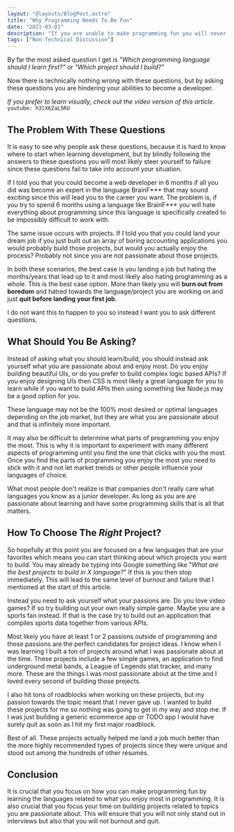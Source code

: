 ```yaml
---
layout: "@layouts/BlogPost.astro"
title: "Why Programming Needs To Be Fun"
date: "2021-03-01"
description: "If you are unable to make programming fun you will never be able to become a programmer."
tags: ["Non-Technical Discussion"]
---
```


By far the most asked question I get is _"Which programming language should I learn first?"_ or _"Which project should I build?"_

Now there is technically nothing wrong with these questions, but by asking these questions you are hindering your abilities to become a developer.

_If you prefer to learn visually, check out the video version of this article._
`youtube: h3lX6ZaL5RU`

## The Problem With These Questions

It is easy to see why people ask these questions, because it is hard to know where to start when learning development, but by blindly following the answers to these questions you will most likely steer yourself to failure since these questions fail to take into account your situation.

If I told you that you could become a web developer in 6 months if all you did was become an expert in the language BrainF\*\*\* that may sound exciting since this will lead you to the career you want. The problem is, if you try to spend 6 months using a language like BrainF\*\*\* you will hate everything about programming since this language is specifically created to be impossibly difficult to work with.

The same issue occurs with projects. If I told you that you could land your dream job if you just built out an array of boring accounting applications you would probably build those projects, but would you actually enjoy the process? Probably not since you are not passionate about those projects.

In both these scenarios, the best case is you landing a job but hating the months/years that lead up to it and most likely also hating programming as a whole. This is the best case option. More than likely you will **burn out from boredom** and hatred towards the language/project you are working on and just **quit before landing your first job**.

I do not want this to happen to you so instead I want you to ask different questions.

## What Should You Be Asking?

Instead of asking what you should learn/build, you should instead ask yourself what you are passionate about and enjoy most. Do you enjoy building beautiful UIs, or do you prefer to build complex logic based APIs? If you enjoy designing UIs then CSS is most likely a great language for you to learn while if you want to build APIs then using something like Node.js may be a good option for you.

These language may not be the 100% most desired or optimal languages depending on the job market, but they are what you are passionate about and that is infinitely more important.

It may also be difficult to determine what parts of programming you enjoy the most. This is why it is important to experiment with many different aspects of programming until you find the one that clicks with you the most. Once you find the parts of programming you enjoy the most you need to stick with it and not let market trends or other people influence your languages of choice.

What most people don't realize is that companies don't really care what languages you know as a junior developer. As long as you are are passionate about learning and have some programming skills that is all that matters.

## How To Choose The _Right_ Project?

So hopefully at this point you are focused on a few languages that are your favorites which means you can start thinking about which projects you want to build. You may already be typing into Google something like "_What are the best projects to build in X language?_" If this is you then stop immediately. This will lead to the same level of burnout and failure that I mentioned at the start of this article.

Instead you need to ask yourself what your passions are. Do you love video games? If so try building out your own really simple game. Maybe you are a sports fan instead. If that is the case try to build out an application that compiles sports data together from various APIs.

Most likely you have at least 1 or 2 passions outside of programming and those passions are the perfect candidates for project ideas. I know when I was learning I built a ton of projects around what I was passionate about at the time. These projects include a few simple games, an application to find underground metal bands, a League of Legends stat tracker, and many more. These are the things I was most passionate about at the time and I loved every second of building those projects.

I also hit tons of roadblocks when working on these projects, but my passion towards the topic meant that I never gave up. I wanted to build these projects for me so nothing was going to get in my way and stop me. If I was just building a generic ecommerce app or TODO app I would have surely quit as soon as I hit my first major roadblock.

Best of all. These projects actually helped me land a job much better than the more highly recommended types of projects since they were unique and stood out among the hundreds of other résumés.

## Conclusion

It is crucial that you focus on how you can make programming fun by learning the languages related to what you enjoy most in programming. It is also crucial that you focus your time on building projects related to topics you are passionate about. This will ensure that you will not only stand out in interviews but also that you will not burnout and quit.
